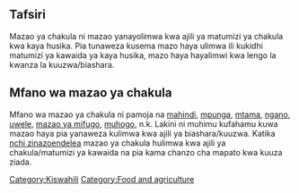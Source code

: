{{lang|[[food crops|English]] - [[Mazao ya chakula]]|Kiswahili}}

==Tafsiri==
Mazao ya chakula ni mazao yanayolimwa kwa ajili ya matumizi ya chakula kwa kaya husika. Pia tunaweza kusema mazo haya ulimwa ili kukidhi matumizi ya kawaida ya kaya husika, mazo haya hayalimwi kwa lengo la kwanza la kuuzwa/biashara.

==Mfano wa mazao ya chakula==
Mfano wa mazao ya chakula ni pamoja na [[mahindi]], [[mpunga]], [[mtama]], [[ngano]], [[uwele]], [[mazao ya mifugo]], [[muhogo]], n.k. Lakini ni muhimu kufahamu kuwa mazao haya pia yanaweza kulimwa kwa ajili ya biashara/kuuzwa. Katika [[nchi zinazoendelea]] mazao ya chakula hulimwa kwa ajili ya chakula/matumizi ya kawaida na pia kama chanzo cha mapato kwa kuuza ziada.

{{kipisi}}
[[Category:Kiswahili]]
[[Category:Food and agriculture]]